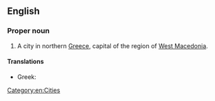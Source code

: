 ==English==
{{wikipedia}}

===Proper noun===
{{en-proper noun}}

# A city in northern [[Greece]], capital of the region of [[West Macedonia]].

====Translations====
{{trans-top|city}}
*Greek: {{t|el|Κοζάνη}}
{{trans-mid}}
{{trans-bottom}}

[[Category:en:Cities]]